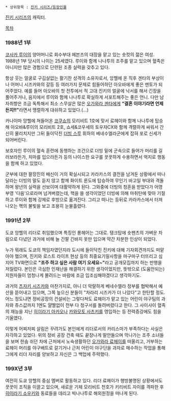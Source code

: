  * 상위항목 : [[진키 시리즈/등장인물]]

[[진키 시리즈]]의 캐릭터.


[[목차]]

=== 1988년 1부 ===
[[코사카 루이]]의 양어머니로 회수부대 헤븐즈의 대장을 맡고 있는 숏컷의 젊은 여성. 1988년 1부 당시의 나이는 25세였다. 루이와 함께 나나투의 조주를 맡고 있으며 혈족은 아니지만 많은 경험으로 단련된 조종 실력을 갖추고 있다. 

항상 웃는 얼굴로 구김살없는 활기찬 성격의 소유자로서, 앙헬에 온 직후 겐타의 부상이나 어머니 시즈카와의 갈등 등 여러가지 문제로 힘들어하던 아오바에게 좋은 멘토가 되어주었다. 예를 들어 아오바의 첫 전투에서 적 고대 진키의 얼굴에 낙서를 해서 긴장을 풀어주거나, 음지에서 루이와 함께 나나투로 확실하게 서포트해주는 좋은 언니. 다만 남자취향은 조금 독특해서 최소 스무살은 많은 [[오가와라 겐타]]에게 '''"결혼 이야기라면 언제든지!!"'''라면서 맹렬하게 대쉬하고 있었다.(…)

카나이마 앙헬에 쳐들어온 [[코쿠쇼]]의 모리비트 1호에 맞서 료헤이와 함께 나나투에 탑승해 아오바&루이의 모리비트 2호, 쇼세&코우세의 토우쟈CX와 함께 격렬하게 싸워서 간신히 물리치지만 그뒤 들이닥친 [[진키 시리즈/등장인물#s-1.3|더빙 스루]] 휘하의 베네수엘라군에게 잡혀 포로 신세가 되어버린다.

보호자인 루이의 혈속 훈련에 동행하는 조건으로 더빙 밑에 군속으로 들어가 머리를 길러보라든가, 치마를 입으라든가 등의 나이스한 요구를 꿋꿋하게 수용하면서 억지로 행동을 함께 하고 있었다.

군부에 대한 팔장진의 배신이 거의 확실시되고 카라카스의 결전을 남겨둔 상황에서 떠나달라는 더빙의 말도 듣지 않고 함께 화이트 론도에 탑승하여 무인기 바고일 부대와 격돌하며 왕년의 실력을 선보이며 대활약하게 된다. 그와중에 더빙의 청혼을 받았다가 어영부영 '다음'으로라며 넘겨버렸는데, 핵을 쓸 생각이었던 더빙에 의해 마취탄에 맞아 기절하고 루이와 함께 강제로 후방으로 옮겨진다. 그리고 떠나는 등뒤로 카라카스에서 터져나오는 핵의 불빛을 보고 조용히 눈물흘렸다.

=== 1991년 2부 ===
도쿄 앙헬의 리더로 취임했으며 특징인 롱헤어는 그대로. 탱크탑에 숏팬츠의 가벼운 차림으로 다녔던 과거에 비해 늘 긴팔 긴바지 옷만 입으며 약간 차분한 인상이 되었다. 

누가 뭐래도 도쿄의 책임자였던지라 도시에 들이닥친 진키에 대해 기자회견까지도 떠맡아야 했으며, 진키와 로스트 라이프 현상 등의 최중요기밀사항을 마구마구 터뜨리고 심지어 TV화면으로 '''"조주 하고 싶은 사람 여기 오세요~"'''라고 공개모집까지 하는 만행을 저질렀다. 본인은 극심한 인재난을 해결하기 위한 생각이었지만, 뜻밖으로 (도움안되는) 지원자들이 엄청나게 몰려드는 바람에 조금 입조심해야겠다고 생각하기도.

과거의 [[츠자키 시즈카]]와 마찬가지로, 아니 더 악랄하게 베네수엘라 정부를 협박해서 예산을 뜯어내고 있으며, 그쪽 높으신 분들이 "차라리 시즈카가 더 나았다"고 한탄할 정도. 어느 정도냐면 정비공장의 건설비는 그렇다쳐도 료헤이가 맡고 있는 어린이 야구팀의 과자와 쥬스값까지 1엔도 얄짤없이 전부 다 청구서를 돌려버렸다고 한다. 그 사이사이 혈족의 재능을 지닌 [[히이라기 아카오]]나 [[진키 시리즈/등장인물#s-3|카와모토 사츠키]]를 영입하는 등 전력증강에도 힘을 기울였다.

이렇게 어찌저찌 살림은 꾸려가도 본인에게 리더로서의 카리스마가 부족하다는 사실은 자각하고 있었다. 위의 정비 공장 건축 때도 끝장나게 말안들으며 막나가는 조주 소녀들을 보며 한숨 쉬던 차에 근처에서 노숙생활하던 [[오가와라 료헤이]]를 떠올리고, 거부하는 료헤이 머리를 야구배트로 갈기거나 근처 어린이 야구단을 과자로 매수하는 작업을 통해 그에게 리더 자리를 양보하고 자신은 그 백업에 주력했다.

=== 199X년 3부 ===
여전히 도쿄 앙헬의 중심 멤버로 활동하고 있다. 리더 료헤이가 행방불명된 상황에서도 꿋꿋이 조직을 이끌고 있으며, 새로운 기체 모리비트 천호가 키리비트 자이를 격파한 후 [[진키 시리즈/등장인물#s-4|히이라기 소우키]]와 동료들을 데리고 빅나나투로 해외원정을 떠나게 된다. 
